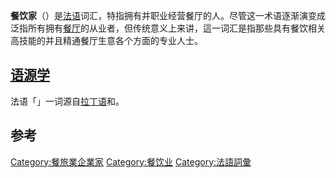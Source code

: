{{expand|time=2015-11-11T09:22:15+00:00}}
{{unreferenced|time=2015-11-11T09:22:15+00:00}}
'''餐饮家'''（{{lang-fr|restaurateur}}）是[[法语|法语]]词汇，特指拥有并职业经营餐厅的人。尽管这一术语逐渐演变成泛指所有拥有[[餐厅|餐厅]]的从业者，但传统意义上来讲，這一词汇是指那些具有餐饮相关高技能的并且精通餐厅生意各个方面的专业人士。

== [[词源学|语源学]] ==
法语「{{lang|fr|restaurateur}}」一词源自[[拉丁语|拉丁语]]{{lang|la|restaurator}}和{{lang|la|restaurare}}。

== 参考 ==
{{Reflist}}

[[Category:餐旅業企業家|Category:餐旅業企業家]]
[[Category:餐饮业|Category:餐饮业]]
[[Category:法語詞彙|Category:法語詞彙]]